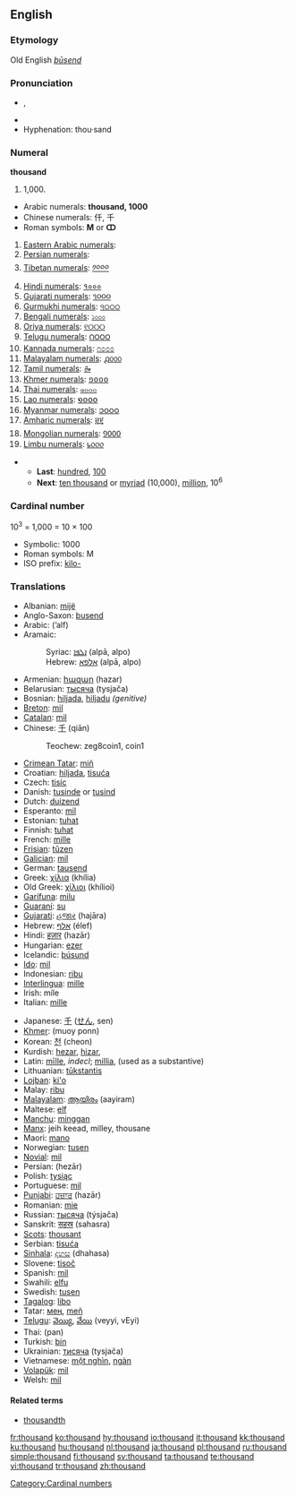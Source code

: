 ==English==

{{rank|king|nature|answered|363|thousand|looking|John|hour}}

===Etymology===
Old English ''[[þūsend]]''

===Pronunciation===
* {{IPA|/ˈθaʊznd/}}, {{SAMPA|/"TaUznd/}}
* {{audio|en-us-thousand.ogg|Audio (US)}}
* Hyphenation: thou·sand

===Numeral===
'''thousand'''

# 1,000.

* Arabic numerals: '''thousand, 1000'''
* Chinese numerals: 仟, 千
* Roman symbols: '''M''' or '''ↀ'''
# [[w:Eastern Arabic numerals|Eastern Arabic numerals]]: {{ARchar|[[١٠٠٠]]}}
# [[w:Eastern Arabic numerals|Persian numerals]]: {{FAchar|[[۱۰۰۰]]}}
# [[w:Indian numerals|Tibetan numerals]]: [[༡༠༠༠]]
# [[w:Indian numerals|Hindi numerals]]: [[१०००]]
# [[w:Indian numerals|Gujarati numerals]]: [[૧૦૦૦]]
# [[w:Indian numerals|Gurmukhi numerals]]: [[੧੦੦੦]]
# [[w:Indian numerals|Bengali numerals]]: [[১০০০]]
# [[w:Indian numerals|Oriya numerals]]: [[୧୦୦୦]]
# [[w:Indian numerals|Telugu numerals]]: [[౧౦౦౦]]
# [[w:Indian numerals|Kannada numerals]]: [[೧೦೦೦]]
# [[w:Indian numerals|Malayalam numerals]]: [[൧൦൦൦]]
# [[w:Indian numerals|Tamil numerals]]: [[௲]]
# [[w:Khmer script|Khmer numerals]]: [[១០០០]]
# [[w:Thai numerals|Thai numerals]]: [[๑๐๐๐]]
# [[w:Lao alphabet|Lao numerals]]: [[໑໐໐໐]]
# [[w:Burmese alphabet|Myanmar numerals]]: [[၁၀၀၀]]
# [[w:Amharic language|Amharic numerals]]: [[፱፻]]
# [[w:Mongolian alphabet|Mongolian numerals]]: [[᠑᠐᠐᠐]]
# [[w:Limbu language|Limbu numerals]]: [[᥇᥆᥆᥆]]

** '''Last''': [[hundred]], [[100]]
** '''Next''': [[ten thousand]] or [[myriad]] (10,000), [[million]], 10<sup>6</sup>

===Cardinal number===
10<sup>3</sup> = 1,000 = 10 &times; 100
* Symbolic: 1000
* Roman symbols: M
* ISO prefix: [[kilo-]]

===Translations===
{{rfc-level|Translations at L3+ (AutoFormat would have corrected level of Translations)}}
{{top}}
* Albanian: [[mijë]]
* Anglo-Saxon: [[þusend]]
* Arabic: {{ARchar|[[ألف]]}} (’alf)
* Aramaic:
*: Syriac: [[ܐܠܦܐ]] (alpā, alpo) {{m}}
*: Hebrew: [[אלפא]] (alpā, alpo) {{m}}
* Armenian: [[հազար]] (hazar)
* Belarusian: [[тысяча]] (tysjača)
* Bosnian: [[hiljada]], [[hiljadu]] ''(genitive)''
* [[Breton]]: [[mil]]
* [[Catalan]]: [[mil]]
* Chinese: [[千]] (qiān)
*: Teochew: zeg8coin1, coin1
* [[Crimean Tatar]]: [[miñ#Crimean Tatar|miñ]]
* Croatian: [[hiljada]], [[tisuća]]
* Czech: [[tisíc]]
* Danish: [[tusinde]] or [[tusind]]
* Dutch: [[duizend]] {{f}}
* Esperanto: [[mil]]
* Estonian: [[tuhat]]
* Finnish: [[tuhat]]
* French: [[mille]] {{m}}
* [[Frisian]]: [[tûzen]]
* [[Galician]]: [[mil]]
* German: [[tausend]] {{n}}
* Greek: [[χίλια]] (khília)
* Old Greek: [[χίλιοι]] (khílioi)
* [[Garífuna]]: [[milu]]
* [[Guaraní]]: [[su]]
* [[Gujarati]]: [[હજાર]] (hajāra)
* Hebrew: [[אלף]] (élef)
* Hindi: [[हज़ार]] (hazār)
* Hungarian: [[ezer]]
* Icelandic: [[þúsund]]
* [[Ido]]: [[mil]]
* Indonesian: [[ribu]]
* [[Interlingua]]: [[mille]]
* Irish: míle
* Italian: [[mille]] {{m}}
{{mid}}
* Japanese: [[千]] ([[せん]], sen)
* [[Khmer]]: {{KMchar|[[មួយពាន់]]}} (muoy ponn)
* Korean: [[천]] (cheon)
* Kurdish: [[hezar]], [[hizar]], {{KUchar|[[هه‌زار]]}}
* Latin: [[mille|mīlle]], ''indecl''; [[millia]], {{n|p}} (used as a substantive)
* Lithuanian: [[tūkstantis]] {{m}}
* [[Lojban]]: [[ki'o]]
* Malay: [[ribu]]
* [[Malayalam]]: [[ആയിരം]] (aayiram)
* Maltese: [[elf]]
* [[Manchu]]: [[minggan]]
* [[Manx]]: jeih keead, milley, thousane
* Maori: [[mano]]
* Norwegian: [[tusen]]
* [[Novial]]: [[mil]]
* Persian: {{FAchar|[[هزار|هِزار]]}} (hezār)
* Polish: [[tysiąc]]
* Portuguese: [[mil]]
* [[Punjabi]]: [[ਹਜ਼ਾਰ]] (hazār)
* Romanian: [[mie]] {{f}}
* Russian: [[тысяча]] (týsjača) {{f}}
* Sanskrit: [[सहस्र]] (sahasra)
* [[Scots]]: [[thousant]]
* Serbian: [[tisuća]]
* [[Sinhala]]: [[දහස]] (dhahasa)
* Slovene: [[tisoč]]
* Spanish: [[mil]] {{m}}
* Swahili: [[elfu]]
* Swedish: [[tusen]]
* [[Tagalog]]: [[libo]]
* Tatar: [[мең#Tatar|мең]], [[meñ#Tatar|meñ]]
* [[Telugu]]: [[వెయ్యి]], [[వేయి]] (veyyi, vEyi)
* Thai: {{THchar|[[พัน]]}} (pan)
* Turkish: [[bin]]
* Ukrainian: [[тисяча]] (tysjača)
* Vietnamese: [[một nghìn]], [[ngàn]]
* [[Volapük]]: [[mil]]
* Welsh: [[mil]]
{{bottom}}

====Related terms====
* [[thousandth]]

[[Category:Cardinal numbers]]

[[fr:thousand]]
[[ko:thousand]]
[[hy:thousand]]
[[io:thousand]]
[[it:thousand]]
[[kk:thousand]]
[[ku:thousand]]
[[hu:thousand]]
[[nl:thousand]]
[[ja:thousand]]
[[pl:thousand]]
[[ru:thousand]]
[[simple:thousand]]
[[fi:thousand]]
[[sv:thousand]]
[[ta:thousand]]
[[te:thousand]]
[[vi:thousand]]
[[tr:thousand]]
[[zh:thousand]]
